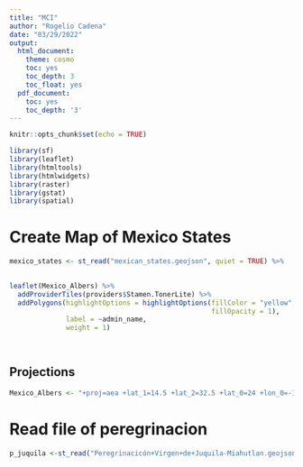 ```yaml
---
title: "MCI"
author: "Rogelio Cadena"
date: "03/29/2022"
output:
  html_document:
    theme: cosmo
    toc: yes
    toc_depth: 3
    toc_float: yes
  pdf_document:
    toc: yes
    toc_depth: '3'
---
```


```r
knitr::opts_chunk$set(echo = TRUE)
```

```r
library(sf)
library(leaflet)
library(htmltools)
library(htmlwidgets)
library(raster)
library(gstat)
library(spatial)
```

# Create Map of Mexico States
```r
mexico_states <- st_read("mexican_states.geojson", quiet = TRUE) %>%
  

leaflet(Mexico_Albers) %>%
  addProviderTiles(providers$Stamen.TonerLite) %>%
  addPolygons(highlightOptions = highlightOptions(fillColor = "yellow", 
                                                  fillOpacity = 1),
              label = ~admin_name, 
              weight = 1) 

  
```

## Projections
```r
Mexico_Albers <- "+proj=aea +lat_1=14.5 +lat_2=32.5 +lat_0=24 +lon_0=-105 +x_0=0 +y_0=0 +ellps=GRS80 +datum=NAD83 +units=m +no_defs"
```

# Read file of peregrinacion
```r
p_juquila <-st_read("Peregrinacicón+Virgen+de+Juquila-Miahutlan.geojson")
```


